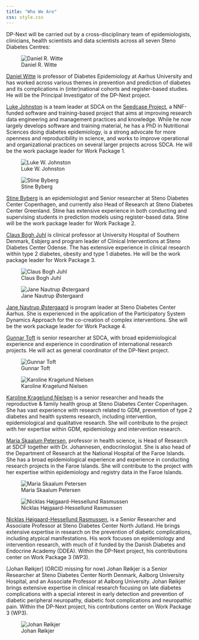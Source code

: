 ```yaml
---
title: "Who We Are"
css: style.css
---
```


DP-Next will be carried out by a cross-disciplinary team of
epidemiologists, clinicians, health scientists and data scientists
across all seven Steno Diabetes Centres:

<!-- Images alternate between left and right -->
::: {layout-ncol="2" .column-body-outset}
![Daniel R. Witte](/images/profiles/daniel-witte.jpg){.profile-picture fig-alt="Daniel Witte profile picture."}

[Daniel Witte](https://orcid.org/0000-0002-0769-2922) is professor of
Diabetes Epidemiology at Aarhus University and has worked across various
themes in prevention and prediction of diabetes and its complications in
(inter)national cohorts and register-based studies. He will be the
Principal Investigator of the DP-Next project.

[Luke Johnston](https://orcid.org/0000-0003-4169-2616) is a team leader
at SDCA on the [Seedcase Project](https://seedcase-project.org/), a
NNF-funded software and training-based project that aims at improving
research data engineering and management practices and knowledge. While
he now largely develops software and training material, he has a PhD in
Nutritional Sciences doing diabetes epidemiology, is a strong advocate
for more openness and reproducibility in science, and works to improve
operational and organizational practices on several larger projects
across SDCA. He will be the work package leader for Work Package 1.

![Luke W. Johnston](https://avatars.githubusercontent.com/u/6662983?v=4){.profile-picture fig-alt="Luke Johnston's profile picture."}

![Stine Byberg](/images/profiles/stine-byberg.jpg){.profile-picture fig-alt="Stine Byberg's profile picture."}

[Stine Byberg](https://orcid.org/0000-0002-3626-3609) is an
epidemiologist and Senior researcher at Steno Diabetes Center
Copenhagen, and currently also Head of Research at Steno Diabetes Center
Greenland. Stine has extensive experience in both conducting and
supervising students in prediction models using register-based data.
Stine will be the work package leader for Work Package 2.

[Claus Bogh Juhl](https://orcid.org/0000-0002-4285-5459) is clinical
professor at University Hospital of Southern Denmark, Esbjerg and
program leader of Clinical Interventions at Steno Diabetes Center
Odense. The has extensive experience in clinical research within type 2
diabetes, obesity and type 1 diabetes. He will be the work package
leader for Work Package 3.

![Claus Bogh Juhl](/images/profiles/claus-juhl.png){.profile-picture fig-alt="Claus Juhl's profile picture."}

![Jane Nautrup Østergaard](/images/profiles/jane-nautrup-ostergaard.jpg){.profile-picture fig-alt="Jane Nautrup Østergaard's profile picture."}

[Jane Nautrup Østergaard](https://orcid.org/0000-0002-0627-1237) is
program leader at Steno Diabetes Center Aarhus. She
is experienced in the application of the Participatory System Dynamics Approach
for the co-creation of complex interventions. She will be the work
package leader for Work Package 4.

[Gunnar Toft](https://orcid.org/0000-0002-7542-6853) is senior
researcher at SDCA, with broad epidemiological experience and experience
in coordination of international research projects. He will act as
general coordinator of the DP-Next project.

![Gunnar Toft](/images/profiles/gunnar-toft.jpg){.profile-picture fig-alt="Gunnar Toft's profile picture."}

![Karoline Kragelund Nielsen](/images/profiles/karoline-kragelund-nielsen.jpg){.profile-picture fig-alt="Karoline Kragelund Nielsen's profile picture."}

[Karoline Kragelund Nielsen](https://orcid.org/0000-0002-4058-0615) is a
senior researcher and heads the reproductive & family health group at
Steno Diabetes Center Copenhagen. She has vast experience with research
related to GDM, prevention of type 2 diabetes and health systems
research, including intervention, epidemiological and qualitative
research. She will contribute to the project with her expertise within
GDM, epidemiology and intervention research.

[Maria Skaalum Petersen](https://orcid.org/0000-0001-9404-8440),
professor in health science, is Head of Research at SDCF together with
Dr. Johannesen, endocrinologist. She is also head of the Department of
Research at the National Hospital of the Faroe Islands. She has a broad
epidemiological experience and experience in conducting research
projects in the Faroe Islands. She will contribute to the project with
her expertise within epidemiology and registry data in the Faroe
Islands.

![Maria Skaalum Petersen](/images/profiles/maria-skaalum-petersen.jpg){.profile-picture fig-alt="Maria Skaalum Petersen's profile picture."}

![Nicklas Højgaard-Hessellund Rasmussen](/images/profiles/nicklas-højgaard-hessellund-rasmussen.jpg){.profile-picture fig-alt="Nicklas Højgaard-Hessellund Rasmussen's profile picture."}

[Nicklas Højgaard-Hessellund Rasmussen](https://orcid.org/0000-0002-3880-3058),
is a Senior Researcher and Associate Professor at Steno Diabetes Center North Jutland. 
He brings extensive expertise in research on the prevention of diabetic complications, 
including atypical manifestations. His work focuses on epidemiology and intervention
research, with much of it funded by the Danish Diabetes and Endocrine Academy (DDEA). 
Within the DP-Next project, his contributions center on Work Package 3 (WP3).

[Johan Røikjer] (ORCID missing for now)
Johan Røikjer is a Senior Researcher at Steno Diabetes Center North Denmark, 
Aalborg University Hospital, and an Associate Professor at Aalborg University. 
Johan Røikjer brings extensive expertise in clinical research focusing on late 
diabetes complications with a special interest in early detection and prevention 
of diabetic peripheral neuropathy, diabetic foot complications and neuropathic pain. 
Within the DP-Next project, his contributions center on Work Package 3 (WP3).

![Johan Røikjer](/images/profiles/johan-roeikjer.jpg){.profile-picture fig-alt="Johan Røikjer's profile picture."}
:::


